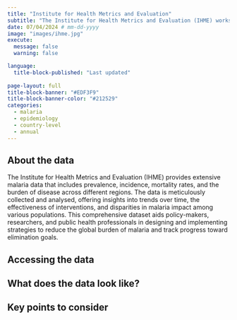 ```yaml
---
title: "Institute for Health Metrics and Evaluation"
subtitle: "The Institute for Health Metrics and Evaluation (IHME) works with collaborators around the world to develop timely, relevant, and scientifically valid evidence that illuminates the state of health everywhere."
date: 07/04/2024 # mm-dd-yyyy
image: "images/ihme.jpg"
execute:
  message: false
  warning: false

language: 
  title-block-published: "Last updated"
  
page-layout: full
title-block-banner: "#EDF3F9"
title-block-banner-color: "#212529"
categories:
  - malaria
  - epidemiology
  - country-level
  - annual
---
```


## About the data

The Institute for Health Metrics and Evaluation (IHME) provides extensive malaria data that includes prevalence, incidence, mortality rates, and the burden of disease across different regions. The data is meticulously collected and analysed, offering insights into trends over time, the effectiveness of interventions, and disparities in malaria impact among various populations. This comprehensive dataset aids policy-makers, researchers, and public health professionals in designing and implementing strategies to reduce the global burden of malaria and track progress toward elimination goals.

## Accessing the data


## What does the data look like?


## Key points to consider